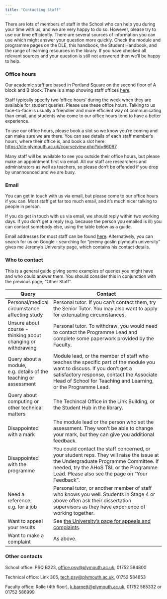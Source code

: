 ```yaml
---
title: "Contacting Staff"
---
```


There are lots of members of staff in the School who can help you during your time with us, and we are very happy to do so. However, please try to use our time efficiently. There are several sources of information you can use which might answer your question more quickly. Check the module and programme pages on the DLE, this handbook, the Student Handbook, and the range of learning resources in the library. If you have checked all relevant sources and your question is still not answered then we'll be happy to help.

### Office hours

Our academic staff are based in Portland Square on the second floor of A block and B block. There is a map showing staff offices [here](https://bit.ly/3kzyvMa).

Staff typically specify two 'office hours' during the week when they are available for student queries. Please use these office hours. Talking to us face-to-face is usually a friendlier and more efficient way of communicating than email, and students who come to our office hours tend to have a better experience.

To use our office hours, please book a slot so we know you're coming and can make sure we are there. You can see details of each staff member's hours, where their office is, and book a slot here: <https://dle.plymouth.ac.uk/course/view.php?id=66067>

Many staff will be available to see you outside their office hours, but please make an appointment first via email. All our staff are researchers and administrators as well as teachers, so please don't be offended if you drop by unannounced and we are busy.

### Email

You can get in touch with us via email, but please come to our office hours if you can. Most staff get far too much email, and it's much nicer talking to people in person.

If you do get in touch with us via email, we should reply within two working days. If you don't get a reply (e.g. because the person you emailed is ill) you can contact somebody else, using the table below as a guide.

Email addresses for most staff can be found [here](https://www.plymouth.ac.uk/schools/psychology/academics). Alternatively, you can search for us on Google - searching for "jeremy goslin plymouth university" gives me Jeremy's University page, which contains his contact details.

### Who to contact

This is a general guide giving some examples of queries you might have and who could answer them. You should consider this in conjunction with the previous page, "Other Staff".

| Query                                                            | Contact                                                                                                                                                                                                                               |
|------------------------------------------------------------------|---------------------------------------------------------------------------------------------------------------------------------------------------------------------------------------------------------------------------------------|
| Personal/medical circumstance affecting study                    | Personal tutor. If you can't contact them, try the Senior Tutor. You may also want to apply for extenuating circumstances.                                                                                                            |
| Unsure about course - thinking about changing or withdrawing     | Personal tutor. To withdraw, you would need to contact the Programme Lead and complete some paperwork provided by the Faculty.                                                                                                        |
| Query about a module, e.g. details of the teaching or assessment | Module lead, or the member of staff who teaches the specific part of the module you want to discuss. If you don't get a satisfactory response, contact the Associate Head of School for Teaching and Learning, or the Programme Lead. |
| Query about computing or other technical matters                 | The Techincal Office in the Link Building, or the Student Hub in the library.                                                                                                                                                         |
| Disappointed with a mark                                         | The module lead or the person who set the assessment. They won't be able to change your mark, but they can give you additional feedback.                                                                                              |
| Disappointed with the programme                                  | You could contact the staff concerned, or your student reps. They will raise the issue at the Undergraduate Programme Committee. If needed, try the AHoS T&L or the Programme Lead. Please also see the page on "Your Feedback".      |
| Need a reference, e.g. for a job                                 | Personal tutor, or another member of staff who knows you well. Students in Stage 4 or above often ask their dissertation supervisors as they have experience of working together.                                                     |
| Want to appeal your results                                      | See [the University's page for appeals and complaints](https://www.plymouth.ac.uk/student-life/your-studies/essential-information/complaints-appeals).                                                                                |
| Want to make a complaint                                         | As above.                                                                                                                                                                                                                             |

### Other contacts

School office: PSQ B223, [office.psy\@plymouth.ac.uk](mailto:office.psy@plymouth.ac.uk){.email}, 01752 584800

Technical office: Link 305, [tech.psy\@plymouth.ac.uk](mailto:tech.psy@plymouth.ac.uk){.email}, 01752 584853

Faculty office: Rolle (4th floor), [k.barnett\@plymouth.ac.uk](mailto:k.barnett@plymouth.ac.uk){.email}, 01752 585332 or 01752 586999
